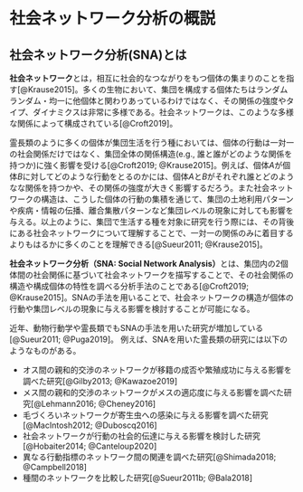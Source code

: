 # 社会ネットワーク分析の概説 {#c1} 

## 社会ネットワーク分析(SNA)とは    
**社会ネットワーク**とは，相互に社会的なつながりをもつ個体の集まりのことを指す[@Krause2015]。多くの生物において、集団を構成する個体たちはランダムランダム・均一に他個体と関わりあっているわけではなく、その関係の強度やタイプ、ダイナミクスは非常に多様である。社会ネットワークは、このような多様な関係によって構成されている[@Croft2019]。 


霊長類のように多くの個体が集団生活を行う種においては、個体の行動は一対一の社会関係だけではなく、集団全体の関係構造(e.g., 誰と誰がどのような関係を持つか)に強く影響を受ける[@Croft2019; @Krause2015]。例えば、個体$A$が個体$B$に対してどのような行動をとるのかには、個体$A$と$B$がそれぞれ誰とどのようなな関係を持つかや、その関係の強度が大きく影響するだろう。また社会ネットワークの構造は、こうした個体の行動の集積を通じて、集団の土地利用パターンや疾病・情報の伝播、離合集散パターンなど集団レベルの現象に対しても影響を与える。以上のように、集団で生活する種を対象に研究を行う際には、その背後にある社会ネットワークについて理解することで、一対一の関係のみに着目するよりもはるかに多くのことを理解できる[@Sueur2011; @Krause2015]。  

**社会ネットワーク分析（SNA: Social Network Analysis）**とは、集団内の2個体間の社会関係に基づいて社会ネットワークを描写することで、その社会関係の構造や構成個体の特性を調べる分析手法のことである[@Croft2019; @Krause2015]。SNAの手法を用いることで、社会ネットワークの構造が個体の行動や集団レベルの現象に与える影響を検討することが可能になる。  

近年、動物行動学や霊長類でもSNAの手法を用いた研究が増加している[@Sueur2011; @Puga2019]。
例えば、SNAを用いた霊長類の研究には以下のようなものがある。  

- オス間の親和的交渉のネットワークが移籍の成否や繁殖成功に与える影響を調べた研究[@Gilby2013; @Kawazoe2019]  
- メス間の親和的交渉のネットワークがメスの適応度に与える影響を調べた研究[@Lehmann2016; @Cheney2016]  
- 毛づくろいネットワークが寄生虫への感染に与える影響を調べた研究[@MacIntosh2012; @Duboscq2016]   
- 社会ネットワークが行動の社会的伝達に与える影響を検討した研究[@Hobaiter2014; @Canteloup2020]  
- 異なる行動指標のネットワーク間の関連を調べた研究[@Shimada2018; @Campbell2018]  
- 種間のネットワークを比較した研究[@Sueur2011b; @Bala2018]   
